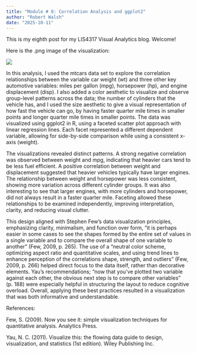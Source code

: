 ```yaml
---
title: "Module # 8: Correlation Analysis and ggplot2"
author: "Robert Walsh"
date: "2025-10-11"
---
```


This is my eighth post for my LIS4317 Visual Analytics blog. Welcome!

Here is the .png image of the visualization:

[![](corr.png)](corr.png)

In this analysis, I used the mtcars data set to explore the correlation relationships between the variable car weight (wt) and three other key automotive variables: miles per gallon (mpg), horsepower (hp), and engine displacement (disp). I also added a color aesthetic to visualize and observe group-level patterns across the data; the number of cylinders that the vehicle has, and I used the size aesthetic to give a visual representation of how fast the vehicle can go, by having faster quarter mile times in smaller points and longer quarter mile times in smaller points. The data was visualized using ggplot2 in R, using a faceted scatter plot approach with linear regression lines. Each facet represented a different dependent variable, allowing for side-by-side comparison while using a consistent x-axis (weight).

The visualizations revealed distinct patterns. A strong negative correlation was observed between weight and mpg, indicating that heavier cars tend to be less fuel efficient. A positive correlation between weight and displacement suggested that heavier vehicles typically have larger engines. The relationship between weight and horsepower was less consistent, showing more variation across different cylinder groups. It was also interesting to see that larger engines, with more cylinders and horsepower, did not always result in a faster quarter mile. Faceting allowed these relationships to be examined independently, improving interpretation, clarity, and reducing visual clutter.

This design aligned with Stephen Few’s data visualization principles, emphasizing clarity, minimalism, and function over form, "it is perhaps easier in some cases to see the shapes formed by the entire set of values in a single variable and to compare the overall shape of one variable to another" (Few, 2009, p. 265). The use of a "neutral color scheme, optimizing aspect ratio and quantitative scales, and using trend lines to enhance perception of the correlations shape, strength, and outliers" (Few, 2009, p. 266) helped direct focus to the data itself, rather than decorative elements. Yau’s recommendations; "now that you've plotted two variable against each other, the obvious next step is to compare other variables" (p. 188) were especially helpful in structuring the layout to reduce cognitive overload. Overall, applying these best practices resulted in a visualization that was both informative and understandable.

References:

Few, S. (2009). Now you see it: simple visualization techniques for quantitative analysis. Analytics Press.

Yau, N. C. (2011). Visualize this: the flowing data guide to design, visualization, and statistics (1st edition). Wiley Publishing Inc.